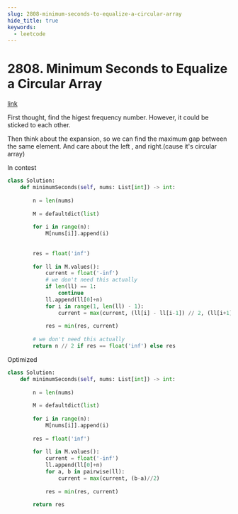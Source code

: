 ```yaml
---
slug: 2808-minimum-seconds-to-equalize-a-circular-array
hide_title: true
keywords:
  - leetcode
---
```


# 2808. Minimum Seconds to Equalize a Circular Array

[link](https://leetcode.com/problems/minimum-seconds-to-equalize-a-circular-array/description/)

First thought, find the higest frequency number. However, it could be sticked to each other.

Then think about the expansion, so we can find the maximum gap between the same element. And care about the left , and right.(cause it's circular array)

In contest

```python
class Solution:
    def minimumSeconds(self, nums: List[int]) -> int:
        
        n = len(nums)
        
        M = defaultdict(list)
        
        for i in range(n):
            M[nums[i]].append(i)
            
        
        res = float('inf')
        
        for ll in M.values():
            current = float('-inf')
            # we don't need this actually
            if len(ll) == 1:
                continue
            ll.append(ll[0]+n)
            for i in range(1, len(ll) - 1):
                current = max(current, (ll[i] - ll[i-1]) // 2, (ll[i+1] - ll[i]) // 2)
                
            res = min(res, current)
        
        # we don't need this actually
        return n // 2 if res == float('inf') else res
```

Optimized

```python
class Solution:
    def minimumSeconds(self, nums: List[int]) -> int:
        
        n = len(nums)
        
        M = defaultdict(list)
        
        for i in range(n):
            M[nums[i]].append(i)
            
        res = float('inf')
        
        for ll in M.values():
            current = float('-inf')
            ll.append(ll[0]+n)
            for a, b in pairwise(ll):
                current = max(current, (b-a)//2)
                
            res = min(res, current)
            
        return res
```
